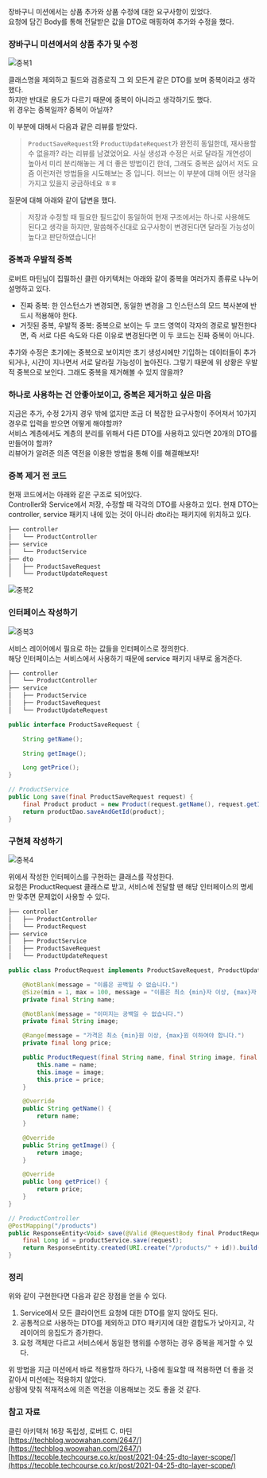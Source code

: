 장바구니 미션에서는 상품 추가와 상품 수정에 대한 요구사항이 있었다.  
요청에 담긴 Body를 통해 전달받은 값을 DTO로 매핑하여 추가와 수정을 했다.

### 장바구니 미션에서의 상품 추가 및 수정

![중복1](./중복1.png)

클래스명을 제외하고 필드와 검증로직 그 외 모든게 같은 DTO를 보며 중복이라고 생각했다.  
하지만 반대로 용도가 다르기 때문에 중복이 아니라고 생각하기도 했다.  
위 경우는 중복일까? 중복이 아닐까?

이 부분에 대해서 다음과 같은 리뷰를 받았다.

> `ProductSaveRequest`와 `ProductUpdateRequest`가 완전히 동일한데, 재사용할 수 없을까? 라는 리뷰를 남겼었어요. 사실 생성과 수정은 서로 달라질 개연성이 높아서 미리 분리해놓는 게 더 좋은 방법이긴 한데, 그래도 중복은 싫어서 저도 요즘 이런저런 방법들을 시도해보는 중 입니다. 허브는 이 부분에 대해 어떤 생각을 가지고 있을지 궁금하네요 ㅎㅎ
> 

질문에 대해 아래와 같이 답변을 했다.

> 저장과 수정할 때 필요한 필드값이 동일하여 현재 구조에서는 하나로 사용해도 된다고 생각을 하지만, 말씀해주신대로 요구사항이 변경된다면 달라질 가능성이 높다고 판단하였습니다!
> 

### 중복과 우발적 중복

로버트 마틴님이 집필하신 클린 아키텍처는 아래와 같이 중복을 여러가지 종류로 나누어 설명하고 있다.

- 진짜 중복: 한 인스턴스가 변경되면, 동일한 변경을 그 인스턴스의 모드 복사본에 반드시 적용해야 한다.
- 거짓된 중복, 우발적 중복: 중복으로 보이는 두 코드 영역이 각자의 경로로 발전한다면, 즉 서로 다른 속도와 다른 이유로 변경된다면 이 두 코드는 진짜 중복이 아니다.

추가와 수정은 초기에는 중복으로 보이지만 초기 생성시에만 기입하는 데이터들이 추가되거나, 시간이 지나면서 서로 달라질 가능성이 높아진다.
그렇기 때문에 위 상황은 우발적 중복으로 보인다. 그래도 중복을 제거해볼 수 있지 않을까?

### 하나로 사용하는 건 안좋아보이고, 중복은 제거하고 싶은 마음

지금은 추가, 수정 2가지 경우 밖에 없지만 조금 더 복잡한 요구사항이 주어져서 10가지 경우로 입력을 받으면 어떻게 해야할까?  
서비스 계층에서도 계층의 분리를 위해서 다른 DTO를 사용하고 있다면 20개의 DTO를 만들어야 할까?  
리뷰어가 알려준 의존 역전을 이용한 방법을 통해 이를 해결해보자!  

### 중복 제거 전 코드

현재 코드에서는 아래와 같은 구조로 되어있다.  
Controller와 Service에서 저장, 수정할 때 각각의 DTO를 사용하고 있다.
현재 DTO는 controller, service 패키지 내에 있는 것이 아니라 dto라는 패키지에 위치하고 있다.

```java
├── controller
│   └── ProductController
├── service
│   └── ProductService
├── dto
│   ├── ProductSaveRequest
│   └── ProductUpdateRequest
```

![중복2](./중복2.png)

### 인터페이스 작성하기

![중복3](./중복3.png)

서비스 레이어에서 필요로 하는 값들을 인터페이스로 정의한다.  
해당 인터페이스는 서비스에서 사용하기 때문에 service 패키지 내부로 옮겨준다.

```java
├── controller
│   └── ProductController
├── service
│   ├── ProductService
│   ├── ProductSaveRequest
│   └── ProductUpdateRequest
```

```java
public interface ProductSaveRequest {

    String getName();

    String getImage();

    Long getPrice();
}

// ProductService
public Long save(final ProductSaveRequest request) {
    final Product product = new Product(request.getName(), request.getImage(), request.getPrice());
    return productDao.saveAndGetId(product);
}
```

### 구현체 작성하기

![중복4](./중복4.png)

위에서 작성한 인터페이스를 구현하는 클래스를 작성한다.  
요청은 ProductRequest 클래스로 받고, 서비스에 전달할 땐 해당 인터페이스의 명세만 맞추면 문제없이 사용할 수 있다.

```java
├── controller
│   ├── ProductController
│   └── ProductRequest
├── service
│   ├── ProductService
│   ├── ProductSaveRequest
│   └── ProductUpdateRequest
```

```java
public class ProductRequest implements ProductSaveRequest, ProductUpdateRequest {

    @NotBlank(message = "이름은 공백일 수 없습니다.")
    @Size(min = 1, max = 100, message = "이름은 최소 {min}자 이상, {max}자 이하여야 합니다.")
    private final String name;

    @NotBlank(message = "이미지는 공백일 수 없습니다.")
    private final String image;

    @Range(message = "가격은 최소 {min}원 이상, {max}원 이하여야 합니다.")
    private final long price;

    public ProductRequest(final String name, final String image, final long price) {
        this.name = name;
        this.image = image;
        this.price = price;
    }

    @Override
    public String getName() {
        return name;
    }

    @Override
    public String getImage() {
        return image;
    }

    @Override
    public long getPrice() {
        return price;
    }
}

// ProductController
@PostMapping("/products")
public ResponseEntity<Void> save(@Valid @RequestBody final ProductRequest request) {
    final Long id = productService.save(request);
    return ResponseEntity.created(URI.create("/products/" + id)).build();
}
```

### 정리

위와 같이 구현한다면 다음과 같은 장점을 얻을 수 있다.  

1. Service에서 모든 클라이언트 요청에 대한 DTO를 알지 않아도 된다.
2. 공통적으로 사용하는 DTO를 제외하고 DTO 패키지에 대한 결합도가 낮아지고, 각 레이어의 응집도가 증가한다.
3. 요청 객체만 다르고 서비스에서 동일한 행위를 수행하는 경우 중복을 제거할 수 있다.

위 방법을 지금 미션에서 바로 적용할까 하다가, 나중에 필요할 때 적용하면 더 좋을 것 같아서 미션에는 적용하지 않았다.  
상황에 맞춰 적재적소에 의존 역전을 이용해보는 것도 좋을 것 같다.

### 참고 자료

클린 아키텍처 16장 독립성, 로버트 C. 마틴  
[https://techblog.woowahan.com/2647/](https://techblog.woowahan.com/2647/)  
[https://tecoble.techcourse.co.kr/post/2021-04-25-dto-layer-scope/](https://tecoble.techcourse.co.kr/post/2021-04-25-dto-layer-scope/)  
